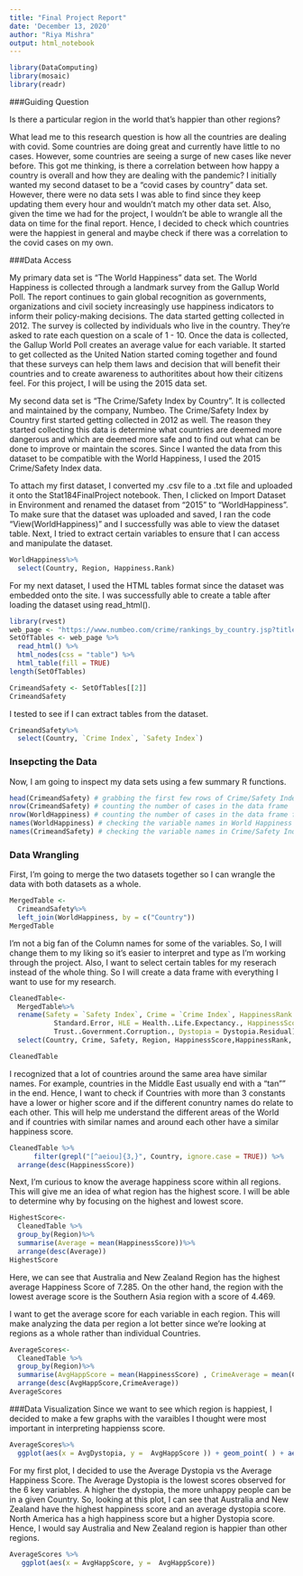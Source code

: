 ```yaml
---
title: "Final Project Report"
date: 'December 13, 2020'
author: "Riya Mishra"
output: html_notebook
---
```

```r
library(DataComputing)
library(mosaic)
library(readr)
```

###Guiding Question 

Is there a particular region in the world that's happier than other regions? 

What lead me to this research question is how all the countries are dealing with covid. Some countries are doing great and currently have little to no cases. However, some countries are seeing a surge of new cases like never before. This got me thinking, is there a correlation between how happy a country is overall and how they are dealing with the pandemic? I initially wanted my second dataset to be a "covid cases by country" data set. However, there were no data sets I was able to find since they keep updating them every hour and wouldn't match my other data set. Also, given the time we had for the project, I wouldn't be able to wrangle all the data on time for the final report. Hence, I decided to check which countries were the happiest in general and maybe check if there was a correlation to the covid cases on my own.  

###Data Access 

My primary data set is "The World Happiness" data set. The World Happiness is collected through a landmark survey from the Gallup World Poll. The report continues to gain global recognition as governments, organizations and civil society increasingly use happiness indicators to inform their policy-making decisions. The data started getting collected in 2012. The survey is collected by individuals who live in the country. They're asked to rate each question on a scale of 1 - 10. Once the data is collected, the Gallup World Poll creates an average value for each variable. It started to get collected as the United Nation started coming together and found that these surveys can help them laws and decision that will benefit their countries and to create awareness to authoritites about how their citizens feel. For this project, I will be using the 2015 data set. 

My second data set is "The Crime/Safety Index by Country". It is collected and maintained by the company, Numbeo. The Crime/Safety Index by Country  first started getting collected in 2012 as well. The reason they started collecting this data is determine what countries are deemed more dangerous and which are deemed more safe and to find out what can be done to improve or maintain the scores. Since I wanted the data from this dataset to be compatible with the World Happiness, I used the 2015 Crime/Safety Index data.

To attach my first dataset, I converted my .csv file to a .txt file and uploaded it onto the Stat184FinalProject notebook. Then, I clicked on Import Dataset in Environment and renamed the dataset from "2015" to "WorldHappiness". To make sure that the dataset was uploaded and saved, I ran the code "View(WorldHappiness)" and I successfully was able to view the dataset table. Next, I tried to extract certain variables to ensure that I can access and manipulate the dataset. 
```r
WorldHappiness%>%
  select(Country, Region, Happiness.Rank)
```
For my next dataset, I used the HTML tables format since the dataset was embedded onto the site. I was successfully able to create a table after loading the dataset using read_html().

```r
library(rvest)
web_page <- "https://www.numbeo.com/crime/rankings_by_country.jsp?title=2015"
SetOfTables <- web_page %>%
  read_html() %>%
  html_nodes(css = "table") %>%
  html_table(fill = TRUE)
length(SetOfTables)

CrimeandSafety <- SetOfTables[[2]]
CrimeandSafety
```
I tested to see if I can extract tables from the dataset. 
```r
CrimeandSafety%>%
  select(Country, `Crime Index`, `Safety Index`)
```
### Insepcting the Data
Now, I am going to inspect my data sets using a few summary R functions. 
```r
head(CrimeandSafety) # grabbing the first few rows of Crime/Safety Index
nrow(CrimeandSafety) # counting the number of cases in the data frame 
nrow(WorldHappiness) # counting the number of cases in the data frame for World Happiness 
names(WorldHappiness) # checking the variable names in World Happiness data frame
names(CrimeandSafety) # checking the variable names in Crime/Safety Index 
```

### Data Wrangling 

First, I'm going to merge the two datasets together so I can wrangle the data with both datasets as a whole. 
```r
MergedTable <-
  CrimeandSafety%>%
  left_join(WorldHappiness, by = c("Country"))
MergedTable
```
I'm not a big fan of the Column names for some of the variables. So, I will change them to my liking so it's easier to interpret and type as I'm working through the project. Also, I want to select certain tables for my reserach instead of the whole thing. So I will create a data frame with everything I want to use for my research. 
```r
CleanedTable<- 
  MergedTable%>%
  rename(Safety = `Safety Index`, Crime = `Crime Index`, HappinessRank = Happiness.Rank, StandardError =
           Standard.Error, HLE = Health..Life.Expectancy., HappinessScore = Happiness.Score, Corruption =
           Trust..Government.Corruption., Dystopia = Dystopia.Residual)%>%
  select(Country, Crime, Safety, Region, HappinessScore,HappinessRank, HLE, Freedom, Corruption, Generosity,Dystopia )

CleanedTable
```
I recognized that a lot of countries around the same area have similar names. For example, countries in the Middle East usually end with a "tan"" in the end. Hence, I want to check if Countries with more than 3 constants have a lower or higher score and if the different conuntry names do relate to each other. This will help me understand the different areas of the World and if countries with similar names and around each other have a similar happiness score. 
```r
CleanedTable %>% 
      filter(grepl("[^aeiou]{3,}", Country, ignore.case = TRUE)) %>%
  arrange(desc(HappinessScore))
```

Next, I'm curious to know the average happiness score within all regions. This will give me an idea of what region has the highest score. I will be able to determine why by focusing on the highest and lowest score. 
```r
HighestScore<-
  CleanedTable %>%
  group_by(Region)%>%
  summarise(Average = mean(HappinessScore))%>%
  arrange(desc(Average))
HighestScore
```
Here, we can see that Australia and New Zealand Region has the highest average Happiness Score of 7.285. On the other hand, the region with the lowest average score is the Southern Asia region with a score of 4.469.

I want to get the average score for each variable in each region. This will make analyzing the data per region a lot better since we're looking at regions as a whole rather than individual Countries. 

```r
AverageScores<-
  CleanedTable %>%
  group_by(Region)%>%
  summarise(AvgHappScore = mean(HappinessScore) , CrimeAverage = mean(Crime),CorruptionAvg = mean(Corruption), AvgDystopia = mean(Dystopia))%>%
  arrange(desc(AvgHappScore,CrimeAverage))
AverageScores
```
###Data Visualization 
Since we want to see which region is happiest, I decided to make a few graphs with the varaibles I thought were most important in interpreting happienss score.
```r
AverageScores%>% 
  ggplot(aes(x = AvgDystopia, y =  AvgHappScore )) + geom_point( ) + aes(colour= Region)+ ggtitle("Score vs  Dystopia by Region in 2015")
```
For my first plot, I decided to use the Average Dystopia vs the Average Happiness Score. The Average Dystopia is the lowest scores observed for the 6 key variables. A higher the dystopia, the more unhappy people can be in a given Country. So, looking at this plot, I can see that Australia and New Zealand have the highest happiness score and an average dystopia score. North America has a high happiness score but a higher Dystopia score. Hence, I would say Australia and New Zealand region is happier than other regions. 
```r
AverageScores %>%
   ggplot(aes(x = AvgHappScore, y =  AvgHappScore))
```

